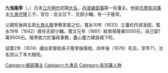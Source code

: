 {{Infobox officeholder
| name               = 九鬼隆季
| image              = 
| caption            = 
| office            = {{link-ja|綾部藩|綾部藩}}第1代藩主
| term_start        = 1633年
| term_end          = 1674年
|predecessor        = {{small|新設}}
| successor         = {{link-ja|九鬼隆常|九鬼隆常}}

| birth_name         = 	
| birth_date         = {{birth date|1608|11|14}}<br>（慶長13年10月7日）
| birth_place        = 
| death_date         = {{death date and age|1678|7|13|1608|11|14}}<br>（延宝6年5月25日）
| death_place        = 
| module             = {{日本武士|child=yes
|時代= 
|幼名=
|改名=  
|别名= 
|諡号= 
|神号= 
|戒名= 大極院殿前吏部侍郎空山了本大居士
|洗禮名= 
|墓所= 三重縣鳥羽市常安寺
|朝廷官位= 從五位下式部少輔
|幕府職位= 
|主君= 
|藩= 
|氏族= [[九鬼氏|九鬼氏]]
|父= [[九鬼守隆|九鬼守隆]]
|母= 
|養父= 
|養母= 
|兄弟= 
|姐妹= 
|正室=
|側室= 
|子= 
|女=
|養子= 
|養女= 
 }}
}}
'''九鬼隆季'''（{{jpn|j=九鬼 隆季|hg=くき たかすえ|rm=Kuki Takasue}}，{{bd|1608年|11月14日|1678年|7月13日|}}）日本[[江戶時代|江戶時代]]初期[[大名_(稱謂)|大名]]，[[丹波|丹波]][[綾部藩|綾部藩]]第一任藩主。他是[[志摩國|志摩]][[鳥羽藩|鳥羽藩]]主[[九鬼守隆|九鬼守隆]]三子。官位：從五位下、氏部少輔。有一子隆常。

父親死後與五弟[[九鬼久隆|九鬼久隆]]爭奪家督之位。寬永10年（1633）立藩於丹波凌部。寬永19年（1642）敘任氏部少輔。寬文元年（1661）給弟弟隆重5000石，自己留1萬9500石。隆季致力於藩政事務，盡心盡力建設城下町。

延寶2年（1674）讓出家督給長子隆常後隱居。四年後（1678）死去，享年71，法名空山了本大極院。

{{綾部藩主|初代|1633年 - 1674年}}
[[Category:綾部藩主|Category:綾部藩主]]
[[Category:九鬼氏|Category:九鬼氏]]
[[Category:鳥羽藩人物|Category:鳥羽藩人物]]